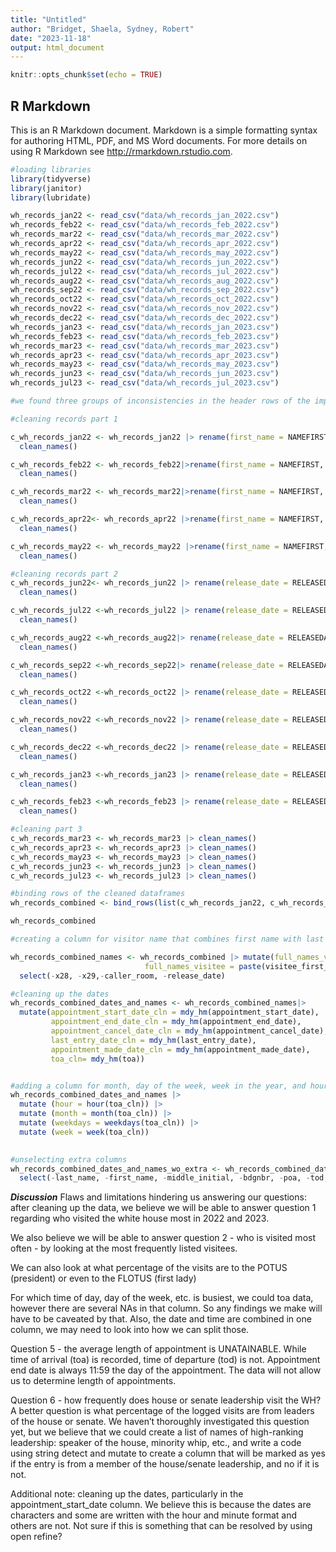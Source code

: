```yaml
---
title: "Untitled"
author: "Bridget, Shaela, Sydney, Robert"
date: "2023-11-18"
output: html_document
---
```


```r
knitr::opts_chunk$set(echo = TRUE)
```

## R Markdown

This is an R Markdown document. Markdown is a simple formatting syntax for authoring HTML, PDF, and MS Word documents. For more details on using R Markdown see <http://rmarkdown.rstudio.com>.

```r
#loading libraries
library(tidyverse)
library(janitor)
library(lubridate)
```

```r
wh_records_jan22 <- read_csv("data/wh_records_jan_2022.csv")
wh_records_feb22 <- read_csv("data/wh_records_feb_2022.csv")
wh_records_mar22 <- read_csv("data/wh_records_mar_2022.csv")
wh_records_apr22 <- read_csv("data/wh_records_apr_2022.csv")
wh_records_may22 <- read_csv("data/wh_records_may_2022.csv")
wh_records_jun22 <- read_csv("data/wh_records_jun_2022.csv")
wh_records_jul22 <- read_csv("data/wh_records_jul_2022.csv")
wh_records_aug22 <- read_csv("data/wh_records_aug_2022.csv")
wh_records_sep22 <- read_csv("data/wh_records_sep_2022.csv")
wh_records_oct22 <- read_csv("data/wh_records_oct_2022.csv")
wh_records_nov22 <- read_csv("data/wh_records_nov_2022.csv")
wh_records_dec22 <- read_csv("data/wh_records_dec_2022.csv")
wh_records_jan23 <- read_csv("data/wh_records_jan_2023.csv")
wh_records_feb23 <- read_csv("data/wh_records_feb_2023.csv")
wh_records_mar23 <- read_csv("data/wh_records_mar_2023.csv")
wh_records_apr23 <- read_csv("data/wh_records_apr_2023.csv")
wh_records_may23 <- read_csv("data/wh_records_may_2023.csv")
wh_records_jun23 <- read_csv("data/wh_records_jun_2023.csv")
wh_records_jul23 <- read_csv("data/wh_records_jul_2023.csv")
```


```r
#we found three groups of inconsistencies in the header rows of the imported csv files. So, we are cleaning up those inconsistencies in three different batches. 

#cleaning records part 1

c_wh_records_jan22 <- wh_records_jan22 |> rename(first_name = NAMEFIRST, last_name = NAMELAST, middle_initial = NAMEMID, appointment_made_date = APPT_MADE_DATE, appointment_start_date = APPT_START_DATE, appointment_end_date = APPT_END_DATE, appointment_cancel_date = APPT_CANCEL_DATE, last_updated_by = LAST_UPDATEDBY, last_entry_date = LASTENTRYDATE,  visitee_last_name = VISITEE_NAMELAST, visitee_first_name = VISITEE_NAMEFIRST, meeting_location = MEETING_LOC, caller_last_name = CALLER_NAME_LAST,  caller_first_name = CALLER_NAME_FIRST, release_date = RELEASEDATE)|>
  clean_names()

c_wh_records_feb22 <- wh_records_feb22|>rename(first_name = NAMEFIRST, last_name = NAMELAST, middle_initial = NAMEMID, appointment_made_date = APPT_MADE_DATE, appointment_start_date = APPT_START_DATE, appointment_end_date = APPT_END_DATE, appointment_cancel_date = APPT_CANCEL_DATE, last_updated_by = LAST_UPDATEDBY, last_entry_date = LASTENTRYDATE,  visitee_last_name = VISITEE_NAMELAST, visitee_first_name = VISITEE_NAMEFIRST, meeting_location = MEETING_LOC, caller_last_name = CALLER_NAME_LAST,  caller_first_name = CALLER_NAME_FIRST, release_date = RELEASEDATE)|>
  clean_names()

c_wh_records_mar22 <- wh_records_mar22|>rename(first_name = NAMEFIRST, last_name = NAMELAST, middle_initial = NAMEMID, appointment_made_date = APPT_MADE_DATE, appointment_start_date = APPT_START_DATE, appointment_end_date = APPT_END_DATE, appointment_cancel_date = APPT_CANCEL_DATE, last_updated_by = LAST_UPDATEDBY, last_entry_date = LASTENTRYDATE,  visitee_last_name = VISITEE_NAMELAST, visitee_first_name = VISITEE_NAMEFIRST, meeting_location = MEETING_LOC, caller_last_name = CALLER_NAME_LAST,  caller_first_name = CALLER_NAME_FIRST, release_date = RELEASEDATE)|>
  clean_names()

c_wh_records_apr22<- wh_records_apr22 |>rename(first_name = NAMEFIRST, last_name = NAMELAST, middle_initial = NAMEMID, appointment_made_date = APPT_MADE_DATE, appointment_start_date = APPT_START_DATE, appointment_end_date = APPT_END_DATE, appointment_cancel_date = APPT_CANCEL_DATE, last_updated_by = LAST_UPDATEDBY, last_entry_date = LASTENTRYDATE,  visitee_last_name = VISITEE_NAMELAST, visitee_first_name = VISITEE_NAMEFIRST, meeting_location = MEETING_LOC, caller_last_name = CALLER_NAME_LAST,  caller_first_name = CALLER_NAME_FIRST, release_date = RELEASEDATE)|>
  clean_names()

c_wh_records_may22 <- wh_records_may22 |>rename(first_name = NAMEFIRST, last_name = NAMELAST, middle_initial = NAMEMID, appointment_made_date = APPT_MADE_DATE, appointment_start_date = APPT_START_DATE, appointment_end_date = APPT_END_DATE, appointment_cancel_date = APPT_CANCEL_DATE, last_updated_by = LAST_UPDATEDBY, last_entry_date = LASTENTRYDATE,  visitee_last_name = VISITEE_NAMELAST, visitee_first_name = VISITEE_NAMEFIRST, meeting_location = MEETING_LOC, caller_last_name = CALLER_NAME_LAST,  caller_first_name = CALLER_NAME_FIRST, release_date = RELEASEDATE)|>
  clean_names()
```

```r
#cleaning records part 2
c_wh_records_jun22<- wh_records_jun22 |> rename(release_date = RELEASEDATE)|>
  clean_names()

c_wh_records_jul22 <-wh_records_jul22 |> rename(release_date = RELEASEDATE)|>
  clean_names()

c_wh_records_aug22 <-wh_records_aug22|> rename(release_date = RELEASEDATE)|>
  clean_names()

c_wh_records_sep22 <-wh_records_sep22|> rename(release_date = RELEASEDATE)|>
  clean_names()

c_wh_records_oct22 <-wh_records_oct22 |> rename(release_date = RELEASEDATE)|>
  clean_names()

c_wh_records_nov22 <-wh_records_nov22 |> rename(release_date = RELEASEDATE)|>
  clean_names()

c_wh_records_dec22 <-wh_records_dec22 |> rename(release_date = RELEASEDATE)|>
  clean_names()

c_wh_records_jan23 <-wh_records_jan23 |> rename(release_date = RELEASEDATE)|>
  clean_names()

c_wh_records_feb23 <-wh_records_feb23 |> rename(release_date = RELEASEDATE)|>
  clean_names()

```


```r
#cleaning part 3
c_wh_records_mar23 <- wh_records_mar23 |> clean_names()
c_wh_records_apr23 <- wh_records_apr23 |> clean_names()
c_wh_records_may23 <- wh_records_may23 |> clean_names()
c_wh_records_jun23 <- wh_records_jun23 |> clean_names()
c_wh_records_jul23 <- wh_records_jul23 |> clean_names()

```

```r
#binding rows of the cleaned dataframes
wh_records_combined <- bind_rows(list(c_wh_records_jan22, c_wh_records_feb22, c_wh_records_mar22, c_wh_records_apr22, c_wh_records_may22, c_wh_records_jun22, c_wh_records_jul22, c_wh_records_aug22, c_wh_records_sep22, c_wh_records_oct22, c_wh_records_nov22, c_wh_records_dec22, c_wh_records_jan23, c_wh_records_feb23, c_wh_records_mar23, c_wh_records_apr23, c_wh_records_may23, c_wh_records_jun23, c_wh_records_jul23))

wh_records_combined
```

```r
#creating a column for visitor name that combines first name with last name and middle initial, creating a column of visitee name, and getting rid of unnecessary columns: the x28 and x29 columns that were only in the march 2022 data, caller_room, release_date)

wh_records_combined_names <- wh_records_combined |> mutate(full_names_visitor = paste(first_name, middle_initial, last_name, sep = '_'),
                              full_names_visitee = paste(visitee_first_name, visitee_last_name, sep = '_'))|>
  select(-x28, -x29,-caller_room, -release_date)
```


```r
#cleaning up the dates
wh_records_combined_dates_and_names <- wh_records_combined_names|>
  mutate(appointment_start_date_cln = mdy_hm(appointment_start_date), 
         appointment_end_date_cln = mdy_hm(appointment_end_date),
         appointment_cancel_date_cln = mdy_hm(appointment_cancel_date), 
         last_entry_date_cln = mdy_hm(last_entry_date),
         appointment_made_date_cln = mdy_hm(appointment_made_date), 
         toa_cln= mdy_hm(toa))



```
```r
#adding a column for month, day of the week, week in the year, and hour in the day
wh_records_combined_dates_and_names |> 
  mutate (hour = hour(toa_cln)) |> 
  mutate (month = month(toa_cln)) |> 
  mutate (weekdays = weekdays(toa_cln)) |> 
  mutate (week = week(toa_cln))
 
```
```r
#unselecting extra columns
wh_records_combined_dates_and_names_wo_extra <- wh_records_combined_dates_and_names |> 
  select(-last_name, -first_name, -middle_initial, -bdgnbr, -poa, -tod, -pod, -last_updated_by, -post, -terminal_suffix, -terminal_suffix, -visitee_last_name, -visitee_first_name, -access_type)
```


***Discussion*** 
Flaws and limitations hindering us answering our questions: after cleaning up the data, we believe we will be able to answer question 1 regarding who visited the white house most in 2022 and 2023. 

We also believe we will be able to answer question 2 - who is visited most often - by looking at the most frequently listed visitees. 

We can also look at what percentage of the visits are to the POTUS (president) or even to the FLOTUS (first lady)

For which time of day, day of the week, etc. is busiest, we could toa data, however there are several NAs in that column. So any findings we make will have to be caveated by that. Also, the date and time are combined in one column, we may need to look into how we can split those. 

Question 5 - the average length of appointment is UNATAINABLE. While time of arrival (toa) is recorded, time of departure (tod) is not. Appointment end date is always 11:59 the day of the appointment. The data will not allow us to determine length of appointments. 

Question 6 - how frequently does house or senate leadership visit the WH? A better question is what percentage of the logged visits are from leaders of the house or senate. We haven't thoroughly investigated this question yet, but we believe that we could create a list of names of high-ranking leadership: speaker of the house, minority whip, etc., and write a code using string detect and mutate to create a column that will be marked as yes if the entry is from a member of the house/senate leadership, and no if it is not. 

Additional note: cleaning up the dates, particularly in the appointment_start_date column. We believe this is because the dates are characters and some are written with the hour and minute format and others are not. Not sure if this is something that can be resolved by using open refine? 

